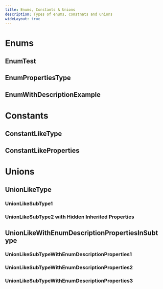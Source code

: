 ```yaml
---
title: Enums, Constants & Unions
description: Types of enums, constnats and unions
wideLayout: true
---
```


# Enums

## EnumTest

<ApiType apiKey="test" type="EnumTest" />

## EnumPropertiesType

<ApiType apiKey="test" type="EnumPropertiesType" />

## EnumWithDescriptionExample

<ApiType apiKey="test" type="EnumWithDescriptionExample" />

# Constants

## ConstantLikeType

<ApiType apiKey="test" type="ConstantLikeType" />

## ConstantLikeProperties

<ApiType apiKey="test" type="ConstantLikeProperties" />

# Unions

## UnionLikeType

<ApiType apiKey="test" type="UnionLike" hideInheritedProperties />

### UnionLikeSubType1

<ApiType apiKey="test" type="UnionLikeSubType1" />

### UnionLikeSubType2 with Hidden Inherited Properties

<ApiType apiKey="test" type="UnionLikeSubType2" hideInheritedProperties />

## UnionLikeWithEnumDescriptionPropertiesInSubtype

<ApiType apiKey="test" type="UnionLikeWithEnumDescriptionPropertiesInSubtype" />

### UnionLikeSubTypeWithEnumDescriptionProperties1

<ApiType apiKey="test" type="UnionLikeSubTypeWithEnumDescriptionProperties1" />

### UnionLikeSubTypeWithEnumDescriptionProperties2

<ApiType apiKey="test" type="UnionLikeSubTypeWithEnumDescriptionProperties2" />

### UnionLikeSubTypeWithEnumDescriptionProperties3

<ApiType apiKey="test" type="UnionLikeSubTypeWithEnumDescriptionProperties3" />
